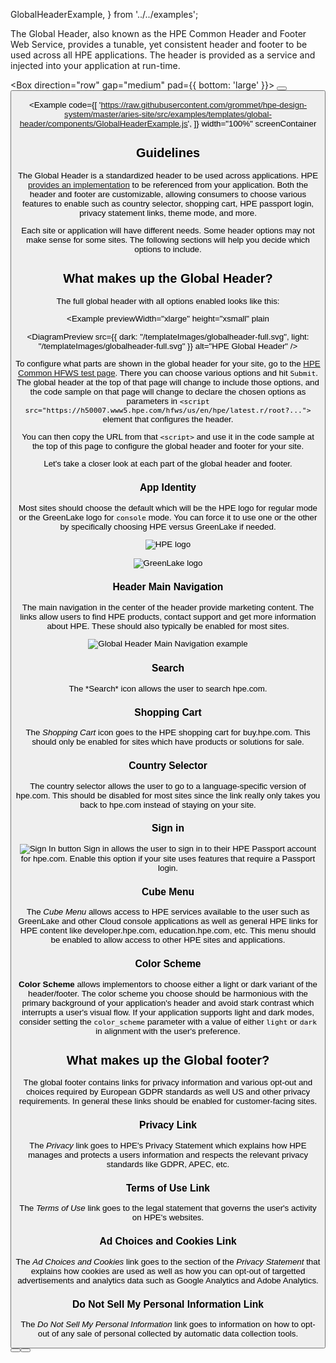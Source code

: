  GlobalHeaderExample,
} from '../../examples';

The Global Header, also known as the HPE Common Header and Footer Web Service,
provides a tunable, yet consistent header and footer to be used across all HPE
applications. The header is provided as a service and injected into your
application at run-time.

<Box direction="row" gap="medium" pad={{ bottom: 'large' }}>
  <Button label="View Implementation Details" href="https://h50007.www5.hpe.com/hfws-test-pages/common-hfws-test-page.php" target="_blank" rel="noreferrer  noopener" secondary />
  <Button label="Development Team Contact" href="mailto:hpecom-cross-platform-development@hpe.com?subject=Common%20Header-Footer%20Service" secondary />
</Box>

<Example
  code={[
    'https://raw.githubusercontent.com/grommet/hpe-design-system/master/aries-site/src/examples/templates/global-header/components/GlobalHeaderExample.js',
  ]}
  width="100%"
  screenContainer
>
  <GlobalHeaderExample />
</Example>

## Guidelines

The Global Header is a standardized header to be used across applications. HPE [provides an implementation](https://h50007.www5.hpe.com/hfws-test-pages/common-hfws-test-page.php)
to be referenced from your application. Both the header and footer are customizable, allowing consumers to choose various features to enable such as country selector,
shopping cart, HPE passport login, privacy statement links, theme mode, and more.

Each site or application will have different needs. Some header options may not make sense for some
sites. The following sections will help you decide which options to include.

## What makes up the Global Header?

The full global header with all options enabled looks like this:

<Example 
  previewWidth="xlarge"
  height="xsmall"
  plain
>
  <DiagramPreview
    src={{
      dark: "/templateImages/globalheader-full.svg", 
      light: "/templateImages/globalheader-full.svg"
    }}
    alt="HPE Global Header"
  />
</Example>

To configure what parts are shown in the global header for your site, go to the
[HPE Common HFWS test page](https://h50007.www5.hpe.com/hfws-test-pages/common-hfws-test-page.php?version=latest.r&cc_ll=us%2Fen&header_logo=&slim_footer=true&hide_search=true&hide_cart=true&hide_country_selector=true&hide_sign_in=true).
There you can choose various options and hit `Submit`. The global header at the top
of that page will change to include those options, and the code sample on that page will 
change to declare the chosen options as parameters in
`<script src="https://h50007.www5.hpe.com/hfws/us/en/hpe/latest.r/root?...">` element that
configures the header.

You can then copy the URL from that `<script>` and use it in the code sample at the top of
this page to configure the global header and footer for your site.

Let's take a closer look at each part of the global header and footer.

### App Identity

Most sites should choose the default which will be the HPE logo for regular mode or the GreenLake logo for
`console` mode. You can force it to use one or the other by specifically choosing HPE versus GreenLake if
needed.

![HPE logo](/templateImages/globalheader-hpe.png)

![GreenLake logo](/templateImages/globalheader-greenlake.png)

### Header Main Navigation

The main navigation in the center of the header provide marketing content. The links allow users to find
HPE products, contact support and get more information about HPE. These should also typically be enabled
for most sites.

![Global Header Main Navigation example](/templateImages/globalheader-nav.png)

### Search

<Search /> The *Search* icon allows the user to search hpe.com. 

### Shopping Cart

<Shop /> The *Shopping Cart* icon goes to the HPE shopping cart for buy.hpe.com. This should only
be enabled for sites which have products or solutions for sale.


### Country Selector

<Language /> The country selector allows the user to go to a language-specific version of hpe.com. This
should be disabled for most sites since the link really only takes you back to hpe.com
instead of staying on your site.


### Sign in

![Sign In button](/templateImages/globalheader-sign-in.png)
Sign in allows the user to sign in to their HPE Passport account for hpe.com. Enable this
option if your site uses features that require a Passport login.


### Cube Menu

<AppsRounded /> The *Cube Menu* allows access to HPE services available to the user such as GreenLake and
other Cloud console applications as well as general HPE links for HPE content like
developer.hpe.com, education.hpe.com, etc. This menu should be enabled to allow access
to other HPE sites and applications.

### Color Scheme

**Color Scheme** allows implementors to choose either a light or dark variant of the header/footer.
The color scheme you choose should be harmonious with the primary background of your application's
header and avoid stark contrast which interrupts a user's visual flow. If your application supports
light and dark modes, consider setting the `color_scheme` parameter with a value of either `light`
or `dark` in alignment with the user's preference.

## What makes up the Global footer?

The global footer contains links for privacy information and various opt-out and choices required by
European GDPR standards as well US and other privacy requirements. In general these links should
be enabled for customer-facing sites.

### Privacy Link

The *Privacy* link goes to HPE's Privacy Statement which explains how HPE manages and protects a users
information and respects the relevant privacy standards like GDPR, APEC, etc.

### Terms of Use Link

The *Terms of Use* link goes to the legal statement that governs the user's activity on HPE's websites.

### Ad Choices and Cookies Link

The *Ad Choices and Cookies* link goes to the section of the *Privacy Statement* that explains how
cookies are used as well as how you can opt-out of targetted advertisements and analytics data
such as Google Analytics and Adobe Analytics.


### Do Not Sell My Personal Information Link

The *Do Not Sell My Personal Information* link goes to information on how to opt-out of any sale
of personal collected by automatic data collection tools.

<Box direction="row" gap="medium">
  <Button label="View Implementation Details" href="https://h50007.www5.hpe.com/hfws-test-pages/common-hfws-test-page.php" target="_blank" rel="noreferrer  noopener" secondary />
  <Button label="Development Team Contact" href="mailto:hpecom-cross-platform-development@hpe.com?subject=Common%20Header-Footer%20Service" secondary />
</Box>
